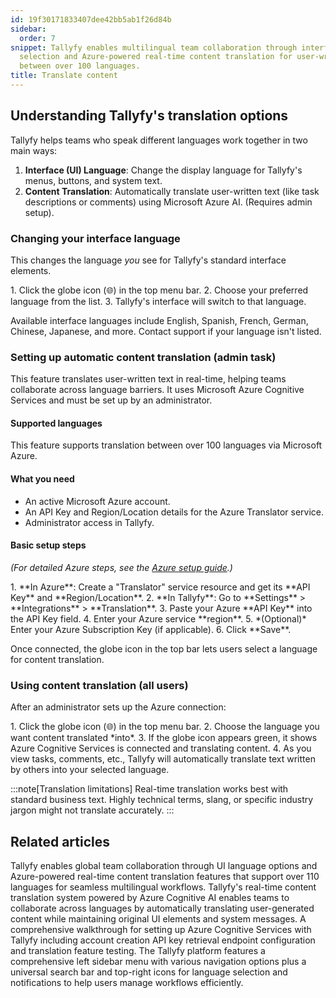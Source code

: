 ```yaml
---
id: 19f30171833407dee42bb5ab1f26d84b
sidebar:
  order: 7
snippet: Tallyfy enables multilingual team collaboration through interface language
  selection and Azure-powered real-time content translation for user-written text
  between over 100 languages.
title: Translate content
---
```



## Understanding Tallyfy's translation options

Tallyfy helps teams who speak different languages work together in two main ways:

1.  **Interface (UI) Language**: Change the display language for Tallyfy's menus, buttons, and system text.
2.  **Content Translation**: Automatically translate user-written text (like task descriptions or comments) using Microsoft Azure AI. (Requires admin setup).

### Changing your interface language

This changes the language *you* see for Tallyfy's standard interface elements.

<Steps>
1. Click the globe icon (🌐) in the top menu bar.
2. Choose your preferred language from the list.
3. Tallyfy's interface will switch to that language.
</Steps>

Available interface languages include English, Spanish, French, German, Chinese, Japanese, and more. Contact support if your language isn't listed.

### Setting up automatic content translation (admin task)

This feature translates user-written text in real-time, helping teams collaborate across language barriers. It uses Microsoft Azure Cognitive Services and must be set up by an administrator.

#### Supported languages
This feature supports translation between over 100 languages via Microsoft Azure.

#### What you need

*   An active Microsoft Azure account.
*   An API Key and Region/Location details for the Azure Translator service.
*   Administrator access in Tallyfy.

#### Basic setup steps
*(For detailed Azure steps, see the [Azure setup guide](/products/pro/integrations/azure-translation/how-to-set-up-azure-cognitive-ai-integration/).)*

<Steps>
1.  **In Azure**: Create a "Translator" service resource and get its **API Key** and **Region/Location**.
2.  **In Tallyfy**: Go to **Settings** > **Integrations** > **Translation**.
3.  Paste your Azure **API Key** into the API Key field.
4.  Enter your Azure service **region**.
5.  *(Optional)* Enter your Azure Subscription Key (if applicable).
6.  Click **Save**.
</Steps>

Once connected, the globe icon in the top bar lets users select a language for content translation.

### Using content translation (all users)

After an administrator sets up the Azure connection:

<Steps>
1. Click the globe icon (🌐) in the top menu bar.
2. Choose the language you want content translated *into*.
3. If the globe icon appears green, it shows Azure Cognitive Services is connected and translating content.
4. As you view tasks, comments, etc., Tallyfy will automatically translate text written by others into your selected language.
</Steps>

:::note[Translation limitations]
Real-time translation works best with standard business text. Highly technical terms, slang, or specific industry jargon might not translate accurately.
:::


## Related articles
<CardGrid>
<LinkTitleCard header="<b>Integrations > Azure Translation Services</b>" href="/products/pro/integrations/azure-translation/" > Tallyfy enables global team collaboration through UI language options and Azure-powered real-time content translation features that support over 110 languages for seamless multilingual workflows. </LinkTitleCard>
<LinkTitleCard header="<b>Azure Translation > How to use content translation</b>" href="/products/pro/integrations/azure-translation/how-to-use-content-translation/" > Tallyfy's real-time content translation system powered by Azure Cognitive AI enables teams to collaborate across languages by automatically translating user-generated content while maintaining original UI elements and system messages. </LinkTitleCard>
<LinkTitleCard header="<b>Azure Translation > How to set up Azure Cognitive AI integration</b>" href="/products/pro/integrations/azure-translation/how-to-set-up-azure-cognitive-ai-integration/" > A comprehensive walkthrough for setting up Azure Cognitive Services with Tallyfy including account creation API key retrieval endpoint configuration and translation feature testing. </LinkTitleCard>
<LinkTitleCard header="<b>Tutorials > Navigate Tallyfy</b>" href="/products/pro/tutorials/navigate-tallyfy/" > The Tallyfy platform features a comprehensive left sidebar menu with various navigation options plus a universal search bar and top-right icons for language selection and notifications to help users manage workflows efficiently. </LinkTitleCard>
</CardGrid>
